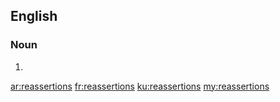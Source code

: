 ==English==

===Noun===
{{head|en|plural}}

# {{plural of|reassertion|lang=en|nocat=1}}

[[ar:reassertions]]
[[fr:reassertions]]
[[ku:reassertions]]
[[my:reassertions]]